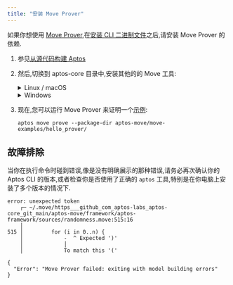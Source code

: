 ```yaml
---
title: "安装 Move Prover"
---
```







如果你想使用 [Move Prover](/zh/build/smart-contracts/prover),在[安装 CLI 二进制文件](/zh/build/cli/setup-cli/.)之后,请安装 Move Prover 的依赖.

1. 参见[从源代码构建 Aptos](/zh/network/nodes/building-from-source)

2. 然后,切换到 aptos-core 目录中,安装其他的的 Move 工具:

   <details>
     <summary>Linux / macOS</summary>

     1. 打开一个终端会话.
     2. 运行 dev_setup 脚本以准备您的环境:`./scripts/dev_setup.sh -yp`
     3. 更新当前的 shell 环境:`source ~/.profile`

     <Aside type="note" emoji="ℹ️">
       运行 `dev_setup.sh -p` 命令可以更新你的 `~/.profile` 文件,此操作将添加必要的环境变量以确保 Move Prover 工具能顺利运行.根据你所使用的命令行界面,你可能还需要对 `.bash_profile`,`.zprofile` 或其他相关配置文件进行设置.
     </Aside>
   </details>

   <details>
     <summary>Windows</summary>

     1. 以管理员身份打开 PowerShell 终端.
     2. 运行开发设置脚本以准备您的环境:`PowerShell -ExecutionPolicy Bypass -File ./scripts/windows_dev_setup.ps1 -y`
   </details>

3. 现在,您可以运行 Move Prover 来证明一个[示例](https://github.com/aptos-labs/aptos-core/tree/main/aptos-move/move-examples/hello_prover):
   ```shellscript filename="Terminal"
   aptos move prove --package-dir aptos-move/move-examples/hello_prover/
   ```

## 故障排除

当你在执行命令时碰到错误,像是没有明确展示的那种错误,请务必再次确认你的 Aptos CLI 的版本,或者检查你是否使用了正确的 `aptos` 工具,特别是在你电脑上安装了多个版本的情况下.

```shellscript filename="Terminal
error: unexpected token
    ┌─ ~/.move/https___github_com_aptos-labs_aptos-core_git_main/aptos-move/framework/aptos-framework/sources/randomness.move:515:16
    │
515 │         for (i in 0..n) {
    │             -  ^ Expected ')'
    │             │
    │             To match this '('

{
  "Error": "Move Prover failed: exiting with model building errors"
}
```
